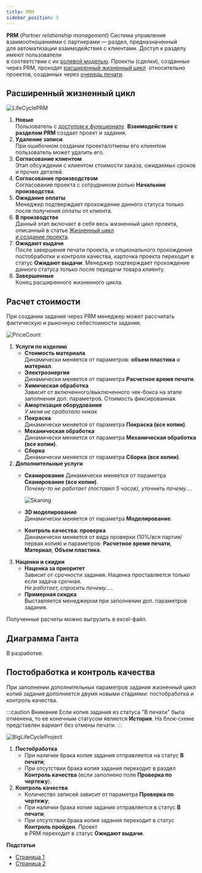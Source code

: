 ```yaml
---
title: PRM
sidebar_position: 3
---
```

**PRM** (*Partner relationship management*) Система управления взаимоотношениями с партнерами — раздел, 
предназначенный для автоматизации взаимодействия с клиентами. Доступ к разделу имеют пользователи\
в соответствии с их [ролевой моделью](https://yt.omegafuture.ru/articles/RedFabMES-A-774/%D0%A0%D0%BE%D0%BB%D0%B5%D0%B2%D0%B0%D1%8F-%D0%BC%D0%BE%D0%B4%D0%B5%D0%BB%D1%8C). 
Проекты (сделки), созданные через PRM, проходят [расширенный жизненный цикл](https://yt.omegafuture.ru/#%20%D0%A0%D0%B0%D1%81%D1%88%D0%B8%D1%80%D0%B5%D0%BD%D0%BD%D1%8B%D0%B9%20%D0%B6%D0%B8%D0%B7%D0%BD%D0%B5%D0%BD%D0%BD%D1%8B%D0%B9%20%D1%86%D0%B8%D0%BA%D0%BB) 
относительно проектов, созданных через [очередь печати](https://yt.omegafuture.ru/articles/RedFabMES-A-780/%D0%96%D0%B8%D0%B7%D0%BD%D0%B5%D0%BD%D0%BD%D1%8B%D0%B9-%D1%86%D0%B8%D0%BA%D0%BB-%D0%B8-%D1%81%D0%BE%D0%B7%D0%B4%D0%B0%D0%BD%D0%B8%D0%B5-%D0%BF%D1%80%D0%BE%D0%B5%D0%BA%D1%82%D0%B0).

## Расширенный жизненный цикл

![LifeCyclePRM](./img/LifeCyclePRM.png)

1. **Новые**\
   Пользователь с [доступом к функционалу](https://yt.omegafuture.ru/articles/RedFabMES-A-774/%D0%A0%D0%BE%D0%BB%D0%B5%D0%B2%D0%B0%D1%8F-%D0%BC%D0%BE%D0%B4%D0%B5%D0%BB%D1%8C) 
   **Взаимодействие с разделом PRM** создает проект и задания.
2. **Удаление записи**\
   При ошибочном создании проекта/отмены его клиентом пользователь может удалить его.
3. **Согласование клиентом**\
   Этап обсуждения с клиентом стоимости заказа, ожидаемых сроков и прочих деталей.
4. **Согласование производством**\
   Согласование проекта с сотрудником ролью **Начальник производства**.
5. **Ожидание оплаты**\
   Менеджер подтверждает прохождение данного статуса только после получения оплаты от клиента.
6. **В производстве**\
   Данный этап включает в себя весь жизненный цикл проекта, описанный в статье [Жизненный цикл\
   и создание проекта](https://yt.omegafuture.ru/articles/RedFabMES-A-780/%D0%96%D0%B8%D0%B7%D0%BD%D0%B5%D0%BD%D0%BD%D1%8B%D0%B9-%D1%86%D0%B8%D0%BA%D0%BB-%D0%B8-%D1%81%D0%BE%D0%B7%D0%B4%D0%B0%D0%BD%D0%B8%D0%B5-%D0%BF%D1%80%D0%BE%D0%B5%D0%BA%D1%82%D0%B0 "RedFabMES-A-780: Жизненный цикл и создание проекта").
7. **Ожидают выдачи**\
   После завершения печати проекта, и опционального прохождения постобработки и контроля качества, 
   карточка проекта переходит в статус **Ожидают выдачи**. Менеджер подтверждает прохождение 
   данного статуса только после передачи товара клиенту.
8. **Завершенные**\
   Конец расширенного жизненного цикла.

## Расчет стоимости 

При создании задания через PRM менеджер может рассчитать фактическую и рыночную себестоимости задания.

![PriceCount](./img/PriceCount.png)

1. **Услуги по изделию**
   - **Стоимость материала**\
      Динамически меняется от параметров: **объем пластика** и **материал**.
   - **Электроэнергия**\
      Динамически меняется от параметра **Расчетное время печати**.
   - **Химическая обработка**\
      Зависит от включенного/выключенного чек-бокса на этапе заполнения доп. параметров. Стоимость фиксированная.
   - **Амортизация оборудования**\
      *У меня не сработало никак*
   - **Покраска**\
      Динамически меняется от параметра **Покраска (все копии)**.
   - **Механическая обработка**\
      Динамически меняется от параметра **Механическая обработка (все копии)**.
   - **Сборка**\
      Динамически меняется от параметра **Сборка (все копии)**.
2. **Дополнительные услуги**
   - **Сканирование**
      Динамически меняется от параметра **Сканирование (все копии)**.\
      *Почему-то не работает (поставил 5 часов), уточнить почему....*

      ![Skaning](./img/Skaning.png)
      
   - **3D моделирование**\
      Динамически меняется от параметра **Моделирование**.
   - **Контроль качества: проверка**\
      Динамически меняется от вида проверки (10%/вся партия/первая копия) и параметров: 
      **Расчетное время печати**, **Материал**, **Объем пластика**.
3. **Наценки и скидки**
   - **Наценка за приоритет**\
      Зависит от срочности задания. Наценка проставляется только если задача срочная.\
      *Не работает, спросить почему.....*
   - **Примерная скидка**\
      Выставляется менеджером при заполнении доп. параметров задания.

Полученные расчеты можно выгрузить в excel-файл.

## Диаграмма Ганта  

В разработке.

## Постобработка и контроль качества 

При заполнении дополнительных параметров задания жизненный цикл копий задания дополняется двумя новыми стадиями: постобработка и контроль качества.

:::caution Внимание
      Если копия задания из статуса "В печати" была отменена, то ее конечным статусом является **История**.
      На блок-схеме представлен вариант без отмены печати.
:::

![BigLifeCycleProject](./img/BigLifeCycleProject.png)

1. **Постобработка**
   - При наличии брака копия задания отправляется на статус **В печати**;
   - При отсутствии брака копия задания переходит в раздел **Контроль качества** (если заполнено поле 
   **Проверка по чертежу**).
2. **Контроль качества**
   - Количество записей зависит от параметра **Проверка по чертежу**;
   - При наличии брака копия задания отправляется в статус **В печати**;
   - При отсутствии брака копия задания переходит в статус **Контроль пройден**. Проект\
   в PRM переходит в статус **Ожидают выдачи**.

**Подстатьи**
- [Страница 1](./page1.md)
- [Страница 2](./page2.md)
